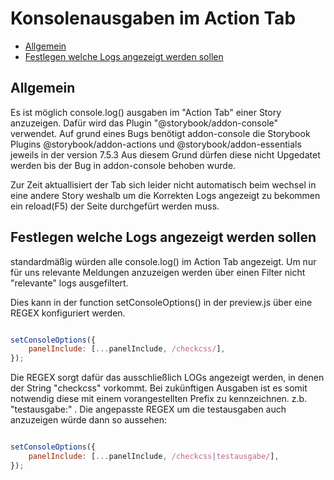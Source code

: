 
<Meta title="Grundlegendes/Entwicklung/Konsolenausgaben" />

# Konsolenausgaben im Action Tab
-   [Allgemein](#allgemein)
-   [Festlegen welche Logs angezeigt werden sollen](#festlegen-welche-logs-angezeigt-werden-sollen)


## Allgemein

Es ist möglich console.log() ausgaben im "Action Tab" einer Story anzuzeigen. Dafür wird das Plugin "@storybook/addon-console" verwendet. Auf grund eines Bugs benötigt addon-console die Storybook Plugins @storybook/addon-actions und @storybook/addon-essentials jeweils in der version 7.5.3
Aus diesem Grund dürfen diese nicht Upgedatet werden bis der Bug in addon-console behoben wurde. 

Zur Zeit aktuallisiert der Tab sich leider nicht automatisch beim wechsel in eine andere Story weshalb um die Korrekten Logs angezeigt zu bekommen ein reload(F5) der Seite durchgefürt werden muss.

## Festlegen welche Logs angezeigt werden sollen

standardmäßig würden alle console.log() im Action Tab angezeigt. Um nur für uns relevante Meldungen anzuzeigen werden über einen Filter nicht "relevante" logs ausgefiltert.

Dies kann in der function setConsoleOptions() in der preview.js über eine REGEX konfiguriert werden.
```javascript

setConsoleOptions({
    panelInclude: [...panelInclude, /checkcss/],
});

```
Die REGEX sorgt dafür das ausschließlich LOGs angezeigt werden, in denen der String "checkcss" vorkommt. Bei zukünftigen Ausgaben ist es somit notwendig diese mit einem vorangestellten Prefix zu kennzeichnen. z.b. "testausgabe:" . Die angepasste REGEX um die testausgaben auch anzuzeigen würde dann so aussehen:

```javascript

setConsoleOptions({
    panelInclude: [...panelInclude, /checkcss|testausgabe/],
});

```

